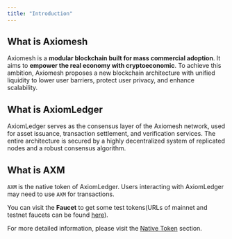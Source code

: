 ```yaml
---
title: "Introduction"
---
```


## What is Axiomesh

Axiomesh is a **modular blockchain built for mass commercial adoption**. It aims to **empower the real economy with cryptoeconomic**. To achieve this ambition, Axiomesh proposes a new blockchain  architecture with unified liquidity to lower user barriers, protect user privacy, and enhance scalability.

## What is AxiomLedger

AxiomLedger serves as the consensus layer of the Axiomesh network, used for asset issuance, transaction settlement, and verification services. The entire architecture is secured by a highly decentralized system of replicated nodes and a robust consensus algorithm.

## What is AXM

`AXM` is the native token of AxiomLedger. Users interacting with AxiomLedger may need to use `AXM` for transactions.

You can visit the **Faucet** to get some test tokens(URLs of mainnet and testnet faucets can be found [here](/en/documentation/getting-started/resources/resources)).

For more detailed information, please visit the [Native Token](/en/documentation/economics/coin) section.
